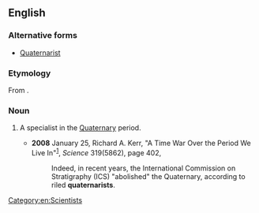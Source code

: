 ==English==

===Alternative forms===
*[[Quaternarist]]

===Etymology===
From {{suffix|Quaternary|ist}}.

===Noun===
{{en-noun}}

# {{geology|paleontology}} A specialist in the [[Quaternary]] period.
#*'''2008''' January 25, Richard A. Kerr, "A Time War Over the Period We Live In"<sup>[http://www.sciencemag.org/cgi/content/full/319/5862/402]</sup>, ''Science'' 319(5862), page 402,
#*:Indeed, in recent years, the International Commission on Stratigraphy (ICS) "abolished" the Quaternary, according to riled '''quaternarists'''.

[[Category:en:Scientists]]